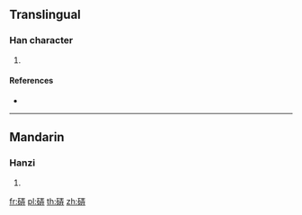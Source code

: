 {{character info/new}}
==Translingual==

===Han character===
{{Han char|rn=112|rad=石|as=07|sn=12|four=|canj=MRMGT}}

# {{defn|Han|sort=石07}}

====References====
* {{Han ref|kx=0830.350|dkj=24221|hdz=42431.130|uh=7866|ud=30822}}

----

==Mandarin==

===Hanzi===
{{cmn-hanzi|pin=[[lòng]] ([[long4]])|wg=lung<sup>4</sup>}}

# {{defn|lang=cmn|sort=石07}}

[[fr:硦]]
[[pl:硦]]
[[th:硦]]
[[zh:硦]]